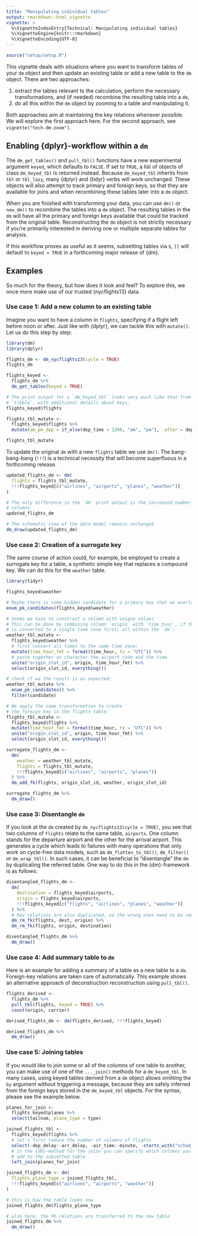 ```yaml
---
title: "Manipulating individual tables"
output: rmarkdown::html_vignette
vignette: >
  %\VignetteIndexEntry{Technical: Manipulating individual tables}
  %\VignetteEngine{knitr::rmarkdown}
  %\VignetteEncoding{UTF-8}
---
```


``````r
source("setup/setup.R")
``````

This vignette deals with situations where you want to transform tables of your `dm` object and then update an existing table or add a new table to the `dm` object.
There are two approaches:

1. extract the tables relevant to the calculation, perform the necessary transformations, and (if needed) recombine the resulting table into a `dm`,
1. do all this within the `dm` object by zooming to a table and manipulating it.

Both approaches aim at maintaining the key relations whenever possible.
We will explore the first approach here. 
For the second approach, see `vignette("tech-dm-zoom")`.

## Enabling {dplyr}-workflow within a `dm`

The `dm_get_tables()` and `pull_tbl()` functions have a new experimental argument `keyed`, which defaults to `FALSE`.
If set to `TRUE`, a list of objects of class `dm_keyed_tbl` is returned instead.
Because `dm_keyed_tbl` inherits from `tbl` or `tbl_lazy`, many {dplyr} and {tidyr} verbs will work unchanged.
These objects will also attempt to track primary and foreign keys, so that they are available for joins and when recombining these tables later into a `dm` object.

When you are finished with transforming your data, you can use `dm()` or `new_dm()` to recombine the tables into a `dm` object.
The resulting tables in the `dm` will have all the primary and foreign keys available that could be tracked from the original table.
Reconstructing the `dm` object is not strictly necessary if you're primarily interested in deriving one or multiple separate tables for analysis.

If this workflow proves as useful as it seems, subsetting tables via `$`, `[[` will default to `keyed = TRUE` in a forthcoming major release of {dm}.


## Examples

So much for the theory, but how does it look and feel?
To explore this, we once more make use of our trusted {nycflights13} data.

### Use case 1: Add a new column to an existing table

Imagine you want to have a column in `flights`, specifying if a flight left before noon or after.
Just like with {dplyr}, we can tackle this with `mutate()`.
Let us do this step by step:

```r
library(dm)
library(dplyr)

flights_dm <- dm_nycflights13(cycle = TRUE)
flights_dm

flights_keyed <-
  flights_dm %>% 
  dm_get_tables(keyed = TRUE)

# The print output for a `dm_keyed_tbl` looks very much like that from a normal
# `tibble`, with additional details about keys.
flights_keyed$flights

flights_tbl_mutate <-
  flights_keyed$flights %>%
  mutate(am_pm_dep = if_else(dep_time < 1200, "am", "pm"), .after = dep_time)

flights_tbl_mutate
```

To update the original `dm` with a new `flights` table we use `dm()`.
The bang-bang-bang (`!!!`) is a technical necessity that will become superfluous in a forthcoming release.

```r
updated_flights_dm <- dm(
  flights = flights_tbl_mutate,
  !!!flights_keyed[c("airlines", "airports", "planes", "weather")]
)

# The only difference in the `dm` print output is the increased number of
# columns
updated_flights_dm

# The schematic view of the data model remains unchanged
dm_draw(updated_flights_dm)
```

### Use case 2: Creation of a surrogate key

The same course of action could, for example, be employed to create a surrogate key for a table, a synthetic simple key that replaces a compound key.
We can do this for the `weather` table.

```r
library(tidyr)

flights_keyed$weather

# Maybe there is some hidden candidate for a primary key that we overlooked?
enum_pk_candidates(flights_keyed$weather)

# Seems we have to construct a column with unique values
# This can be done by combining column `origin` with `time_hour`, if the latter
# is converted to a single time zone first; all within the `dm`:
weather_tbl_mutate <-
  flights_keyed$weather %>%
  # first convert all times to the same time zone:
  mutate(time_hour_fmt = format(time_hour, tz = "UTC")) %>%
  # paste together as character the airport code and the time
  unite("origin_slot_id", origin, time_hour_fmt) %>%
  select(origin_slot_id, everything())

# check if we the result is as expected:
weather_tbl_mutate %>% 
  enum_pk_candidates() %>%
  filter(candidate)

# We apply the same transformation to create
# the foreign key in the flights table:
flights_tbl_mutate <-
  flights_keyed$flights %>%
  mutate(time_hour_fmt = format(time_hour, tz = "UTC")) %>%
  unite("origin_slot_id", origin, time_hour_fmt) %>%
  select(origin_slot_id, everything())

surrogate_flights_dm <-
  dm(
    weather = weather_tbl_mutate,
    flights = flights_tbl_mutate,
    !!!flights_keyed[c("airlines", "airports", "planes")]
  ) %>%
  dm_add_fk(flights, origin_slot_id, weather, origin_slot_id)

surrogate_flights_dm %>%
  dm_draw()
```

### Use case 3: Disentangle `dm`

If you look at the `dm` created by `dm_nycflights13(cycle = TRUE)`, you see that two columns of `flights` relate to the same table, `airports`.
One column stands for the departure airport and the other for the arrival airport.
This generates a cycle which leads to failures with many operations that only work on cycle-free data models, such as `dm_flatten_to_tbl()`, `dm_filter()` or `dm_wrap_tbl()`.
In such cases, it can be beneficial to "disentangle" the `dm` by duplicating the referred table.
One way to do this in the {dm}-framework is as follows:

```r
disentangled_flights_dm <-
  dm(
    destination = flights_keyed$airports,
    origin = flights_keyed$airports,
    !!!flights_keyed[c("flights", "airlines", "planes", "weather")]
  ) %>%
  # Key relations are also duplicated, so the wrong ones need to be removed
  dm_rm_fk(flights, dest, origin) %>%
  dm_rm_fk(flights, origin, destination)

disentangled_flights_dm %>% 
  dm_draw()
```


### Use case 4: Add summary table to `dm`

Here is an example for adding a summary of a table as a new table to a `dm`. Foreign-key relations are taken care of automatically.
This example shows an alternative approach of deconstruction reconstruction using `pull_tbl()`.

```r
flights_derived <-
  flights_dm %>% 
  pull_tbl(flights, keyed = TRUE) %>% 
  count(origin, carrier)

derived_flights_dm <- dm(flights_derived, !!!flights_keyed)

derived_flights_dm %>% 
  dm_draw()
```

### Use case 5: Joining tables

If you would like to join some or all of the columns of one table to another, you can make use of one of the `..._join()` methods for a `dm_keyed_tbl`.
In many cases, using keyed tables derived from a `dm` object allows omitting the `by` argument without triggering a message, because they are safely inferred from the foreign keys stored in the `dm_keyed_tbl` objects.
For the syntax, please see the example below.

```r
planes_for_join <-
  flights_keyed$planes %>%
  select(tailnum, plane_type = type)

joined_flights_tbl <-
  flights_keyed$flights %>%
  # let's first reduce the number of columns of flights
  select(-dep_delay:-arr_delay, -air_time:-minute, -starts_with("sched_")) %>%
  # in the {dm}-method for the joins you can specify which columns you want to
  # add to the subsetted table
  left_join(planes_for_join)

joined_flights_dm <- dm(
  flights_plane_type = joined_flights_tbl,
  !!!flights_keyed[c("airlines", "airports", "weather")]
)

# this is how the table looks now
joined_flights_dm$flights_plane_type

# also here, the FK-relations are transferred to the new table
joined_flights_dm %>% 
  dm_draw()
```

